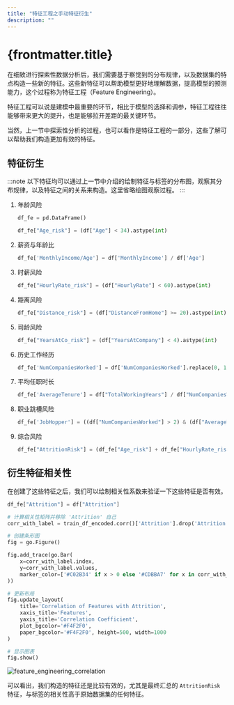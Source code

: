 ```yaml
---
title: "特征工程之手动特征衍生"
description: ""
---
```


# {frontmatter.title}

在细致进行探索性数据分析后，我们需要基于察觉到的分布规律，以及数据集的特点构造一些新的特征。这些新特征可以帮助模型更好地理解数据，提高模型的预测能力，这个过程称为特征工程（Feature Engineering）。

特征工程可以说是建模中最重要的环节，相比于模型的选择和调参，特征工程往往能够带来更大的提升，也是能够拉开差距的最关键环节。

当然，上一节中探索性分析的过程，也可以看作是特征工程的一部分，这些了解可以帮助我们构造更加有效的特征。

## 特征衍生

:::note
以下特征均可以通过上一节中介绍的绘制特征与标签的分布图，观察其分布规律，以及特征之间的关系来构造。这里省略绘图观察过程。
:::

1. 年龄风险

    ```python
    df_fe = pd.DataFrame()
    
    df_fe["Age_risk"] = (df["Age"] < 34).astype(int)
    ```

2. 薪资与年龄比

    ```python
    df_fe['MonthlyIncome/Age'] = df['MonthlyIncome'] / df['Age']
    ```

3. 时薪风险

    ```python
    df_fe["HourlyRate_risk"] = (df["HourlyRate"] < 60).astype(int)
    ```

4. 距离风险

    ```python
    df_fe["Distance_risk"] = (df["DistanceFromHome"] >= 20).astype(int)
    ```

5. 司龄风险

    ```python
    df_fe["YearsAtCo_risk"] = (df["YearsAtCompany"] < 4).astype(int)
    ```

6. 历史工作经历

    ```python
    df_fe['NumCompaniesWorked'] = df['NumCompaniesWorked'].replace(0, 1)
    ```

7. 平均任职时长

    ```python
    df_fe['AverageTenure'] = df["TotalWorkingYears"] / df["NumCompaniesWorked"]
    ```

8. 职业跳槽风险

    ```python
    df_fe['JobHopper'] = ((df["NumCompaniesWorked"] > 2) & (df["AverageTenure"] < 2.0)).astype(int)
    ```
   
9. 综合风险

    ```python
    df_fe["AttritionRisk"] = (df_fe["Age_risk"] + df_fe["HourlyRate_risk"] + df_fe["Distance_risk"] + df_fe["YearsAtCo_risk"] + df_fe['JobHopper'])
    ```
   
## 衍生特征相关性

在创建了这些特征之后，我们可以绘制相关性系数来验证一下这些特征是否有效。

```python
df_fe["Attrition"] = df["Attrition"]

# 计算相关性矩阵并移除 'Attrition' 自己
corr_with_label = train_df_encoded.corr()['Attrition'].drop('Attrition').sort_values(ascending=False)

# 创建条形图
fig = go.Figure()

fig.add_trace(go.Bar(
    x=corr_with_label.index,
    y=corr_with_label.values,
    marker_color=['#C02B34' if x > 0 else '#CDBBA7' for x in corr_with_label.values]
))

# 更新布局
fig.update_layout(
    title='Correlation of Features with Attrition',
    xaxis_title='Features',
    yaxis_title='Correlation Coefficient',
    plot_bgcolor='#F4F2F0',
    paper_bgcolor='#F4F2F0', height=500, width=1000
)

# 显示图表
fig.show()
```

![feature_engineering_correlation](/ml-assets/feature_engineering_correlation.webp)

可以看出，我们构造的特征还是比较有效的，尤其是最终汇总的 `AttritionRisk` 特征，与标签的相关性高于原始数据集的任何特征。